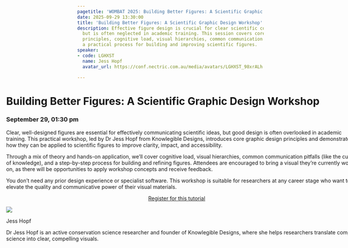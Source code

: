 ```yaml
---
pagetitle: 'WOMBAT 2025: Building Better Figures: A Scientific Graphic Design Workshop'
date: 2025-09-29 13:30:00
title: 'Building Better Figures: A Scientific Graphic Design Workshop'
description: Effective figure design is crucial for clear scientific communication
  but is often neglected in academic training. This session covers core graphic design
  principles, cognitive load, visual hierarchies, common communication pitfalls, and
  a practical process for building and improving scientific figures.
speaker:
- code: LGHXST
  name: Jess Hopf
  avatar_url: https://conf.nectric.com.au/media/avatars/LGHXST_98xrALh.jpeg

---
```


:::::: {.grid style="width: 100vw;  transform: translateX(-20%);"}
::: {#sponsors_banner .g-col-12 .title}
# Building Better Figures: A Scientific Graphic Design Workshop

### September 29, 01:30 pm
:::

::: {.g-col-12 .full_text_block style="min-width: 640px; max-width:1080px; margin: 0 auto"}

Clear, well-designed figures are essential for effectively communicating scientific ideas, but good design is often overlooked in academic training. This practical workshop, led by Dr Jess Hopf from Knowlegible Designs, introduces core graphic design principles and demonstrates how they can be applied to scientific figures to improve clarity, impact, and accessibility.

Through a mix of theory and hands-on application, we’ll cover cognitive load, visual hierarchies, common communication pitfalls (like the curse of knowledge), and a step-by-step process for building and refining figures. Attendees are encouraged to bring a visual they’re currently working on, as there will be opportunities to apply workshop concepts and receive feedback.

You don't need any prior design experience or specialist software. This workshop is suitable for researchers at any career stage who want to elevate the quality and communicative power of their visual materials.

:::{.register-btn style="width: 20%; margin: 0 auto; display: block"}
[Register for this tutorial](/participation/register.html)
:::

::: speaker

:::{.speaker-header}
![](https://conf.nectric.com.au/media/avatars/LGHXST_98xrALh.jpeg) 
:::

:::{.speaker-name}
Jess Hopf
:::

:::{.speaker-bio}
Dr Jess Hopf is an active conservation science researcher and founder of Knowlegible Designs, where she helps researchers translate complex science into clear, compelling visuals.
:::

:::



:::

<div>

</div>
::::::

```{=html}
<style>
#title-block-header {
display: none !important;
}
</style>
```
